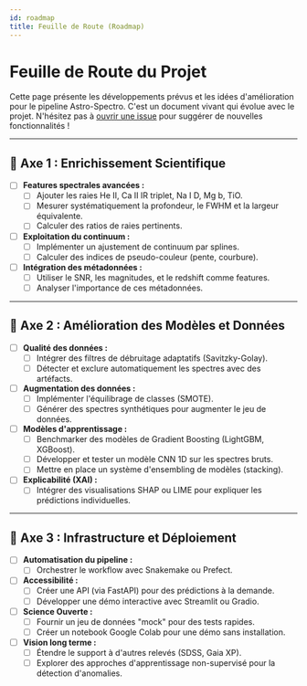 ```yaml
---
id: roadmap
title: Feuille de Route (Roadmap)
---
```


# Feuille de Route du Projet

Cette page présente les développements prévus et les idées d'amélioration pour le pipeline Astro-Spectro. C'est un document vivant qui évolue avec le projet. N'hésitez pas à [ouvrir une issue](https://github.com/PhD-Brown/AstroSpectro/issues) pour suggérer de nouvelles fonctionnalités !

---

## 🔭 Axe 1 : Enrichissement Scientifique

- [ ] **Features spectrales avancées :**
  - [ ] Ajouter les raies He II, Ca II IR triplet, Na I D, Mg b, TiO.
  - [ ] Mesurer systématiquement la profondeur, le FWHM et la largeur équivalente.
  - [ ] Calculer des ratios de raies pertinents.
- [ ] **Exploitation du continuum :**
  - [ ] Implémenter un ajustement de continuum par splines.
  - [ ] Calculer des indices de pseudo-couleur (pente, courbure).
- [ ] **Intégration des métadonnées :**
  - [ ] Utiliser le SNR, les magnitudes, et le redshift comme features.
  - [ ] Analyser l'importance de ces métadonnées.

---

## 🤖 Axe 2 : Amélioration des Modèles et Données

- [ ] **Qualité des données :**
  - [ ] Intégrer des filtres de débruitage adaptatifs (Savitzky-Golay).
  - [ ] Détecter et exclure automatiquement les spectres avec des artéfacts.
- [ ] **Augmentation des données :**
  - [ ] Implémenter l'équilibrage de classes (SMOTE).
  - [ ] Générer des spectres synthétiques pour augmenter le jeu de données.
- [ ] **Modèles d'apprentissage :**
  - [ ] Benchmarker des modèles de Gradient Boosting (LightGBM, XGBoost).
  - [ ] Développer et tester un modèle CNN 1D sur les spectres bruts.
  - [ ] Mettre en place un système d'ensembling de modèles (stacking).
- [ ] **Explicabilité (XAI) :**
  - [ ] Intégrer des visualisations SHAP ou LIME pour expliquer les prédictions individuelles.

---

## 🚀 Axe 3 : Infrastructure et Déploiement

- [ ] **Automatisation du pipeline :**
  - [ ] Orchestrer le workflow avec Snakemake ou Prefect.
- [ ] **Accessibilité :**
  - [ ] Créer une API (via FastAPI) pour des prédictions à la demande.
  - [ ] Développer une démo interactive avec Streamlit ou Gradio.
- [ ] **Science Ouverte :**
  - [ ] Fournir un jeu de données "mock" pour des tests rapides.
  - [ ] Créer un notebook Google Colab pour une démo sans installation.
- [ ] **Vision long terme :**
  - [ ] Étendre le support à d'autres relevés (SDSS, Gaia XP).
  - [ ] Explorer des approches d'apprentissage non-supervisé pour la détection d'anomalies.